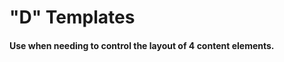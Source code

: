 
<Meta
  title="layout/Page/Template Library/D Templates"
  component={Page}
  decorators={[ContainerLarge]}
/>

# "D" Templates

#### Use when needing to control the layout of 4 content elements.

<Preview withToolbar>
  <Story name="D_01">
    <Page
      id="Template D_01"
      template="D_01"
      A={{
        id: "A",
        content: "",
      }}
      B={{
        id: "B",
        content: "",
      }}
      C={{
        id: "C",
        content: "",
      }}
      D={{
        id: "D",
        content: "",
      }}
    />
  </Story>
</Preview>
